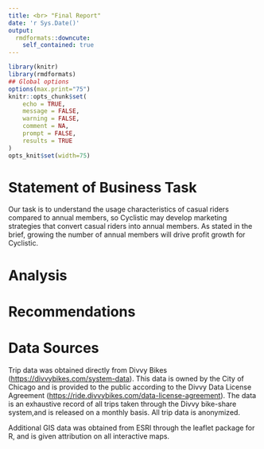 ```yaml
---
title: <br> "Final Report"
date: 'r Sys.Date()'
output:
  rmdformats::downcute: 
    self_contained: true
---
```


```r
library(knitr)
library(rmdformats)
## Global options
options(max.print="75")
knitr::opts_chunk$set(
	echo = TRUE,
	message = FALSE,
	warning = FALSE,
	comment = NA,
	prompt = FALSE,
	results = TRUE
)
opts_knit$set(width=75)
```

# Statement of Business Task

Our task is to understand the usage characteristics of casual riders compared to annual members, so Cyclistic may develop marketing strategies that convert casual riders into annual members. As stated in the brief, growing the number of annual members will drive profit growth for Cyclistic.

# Analysis

# Recommendations

# Data Sources

Trip data was obtained directly from Divvy Bikes (<https://divvybikes.com/system-data>). This data is owned by the City of Chicago and is provided to the public according to the Divvy Data License Agreement (<https://ride.divvybikes.com/data-license-agreement>). The data is an exhaustive record of all trips taken through the Divvy bike-share system,and is released on a monthly basis. All trip data is anonymized.

Additional GIS data was obtained from ESRI through the leaflet package for R, and is given attribution on all interactive maps.
